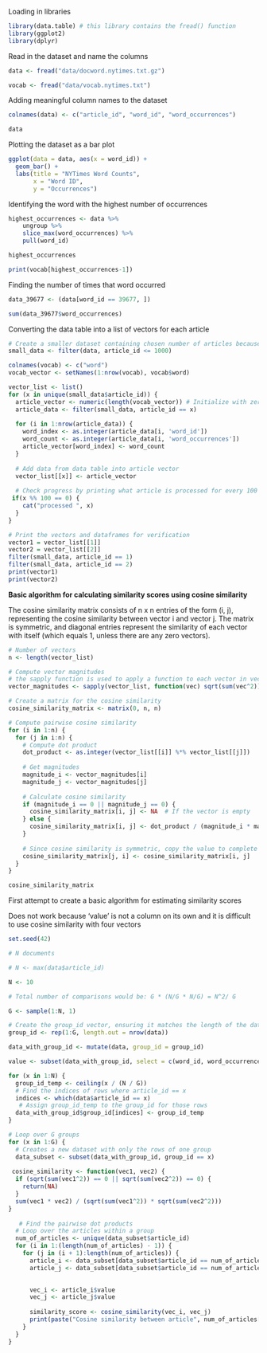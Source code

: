 Loading in libraries

```r
library(data.table) # this library contains the fread() function
library(ggplot2)
library(dplyr)
```

Read in the dataset and name the columns

```r
data <- fread("data/docword.nytimes.txt.gz")

vocab <- fread("data/vocab.nytimes.txt")
```

Adding meaningful column names to the dataset

```r
colnames(data) <- c("article_id", "word_id", "word_occurrences")

data
```

Plotting the dataset as a bar plot

```r
ggplot(data = data, aes(x = word_id)) +
  geom_bar() +
  labs(title = "NYTimes Word Counts",
       x = "Word ID",
       y = "Occurrences")
```

Identifying the word with the highest number of occurrences

```r
highest_occurrences <- data %>%
    ungroup %>%
    slice_max(word_occurrences) %>%
    pull(word_id)

highest_occurrences

print(vocab[highest_occurrences-1])
```

Finding the number of times that word occurred

```r
data_39677 <- (data[word_id == 39677, ])

sum(data_39677$word_occurrences)
```

Converting the data table into a list of vectors for each article

```r
# Create a smaller dataset containing chosen number of articles because the dataset contains too many articles
small_data <- filter(data, article_id <= 1000)

colnames(vocab) <- c("word")
vocab_vector <- setNames(1:nrow(vocab), vocab$word)

vector_list <- list()
for (x in unique(small_data$article_id)) {
  article_vector <- numeric(length(vocab_vector)) # Initialize with zeros
  article_data <- filter(small_data, article_id == x)
  
  for (i in 1:nrow(article_data)) {
    word_index <- as.integer(article_data[i, 'word_id'])
    word_count <- as.integer(article_data[i, 'word_occurrences'])
    article_vector[word_index] <- word_count
  }
  
  # Add data from data table into article vector
  vector_list[[x]] <- article_vector
  
  # Check progress by printing what article is processed for every 100 articles (only applies when small_data contains over 100 articles)
 if(x %% 100 == 0) {
    cat("processed ", x)
  }
}

# Print the vectors and dataframes for verification
vector1 = vector_list[[1]]
vector2 = vector_list[[2]]
filter(small_data, article_id == 1)
filter(small_data, article_id == 2)
print(vector1)
print(vector2)
```

**Basic algorithm for calculating similarity scores using cosine similarity**

The cosine similarity matrix consists of n x n entries of the form (i, j), representing the cosine similarity between vector i and vector j. The matrix is symmetric, and diagonal entries represent the similarity of each vector with itself (which equals 1, unless there are any zero vectors).

```r
# Number of vectors
n <- length(vector_list)

# Compute vector magnitudes
# the sapply function is used to apply a function to each vector in vector_list
vector_magnitudes <- sapply(vector_list, function(vec) sqrt(sum(vec^2)))

# Create a matrix for the cosine similarity
cosine_similarity_matrix <- matrix(0, n, n)

# Compute pairwise cosine similarity
for (i in 1:n) {
  for (j in i:n) {
    # Compute dot product
    dot_product <- as.integer(vector_list[[i]] %*% vector_list[[j]])
    
    # Get magnitudes
    magnitude_i <- vector_magnitudes[i]
    magnitude_j <- vector_magnitudes[j]
    
    # Calculate cosine similarity
    if (magnitude_i == 0 || magnitude_j == 0) {
      cosine_similarity_matrix[i, j] <- NA  # If the vector is empty
    } else {
      cosine_similarity_matrix[i, j] <- dot_product / (magnitude_i * magnitude_j)
    }
    
    # Since cosine similarity is symmetric, copy the value to complete the rest of the matrix
    cosine_similarity_matrix[j, i] <- cosine_similarity_matrix[i, j]
  }
}

cosine_similarity_matrix
```

First attempt to create a basic algorithm for estimating similarity scores

Does not work because 'value' is not a column on its own and it is difficult to use cosine similarity with four vectors

```r
set.seed(42)

# N documents

# N <- max(data$article_id)

N <- 10

# Total number of comparisons would be: G * (N/G * N/G) = N^2/ G

G <- sample(1:N, 1)

# Create the group_id vector, ensuring it matches the length of the dataset
group_id <- rep(1:G, length.out = nrow(data))

data_with_group_id <- mutate(data, group_id = group_id)

value <- subset(data_with_group_id, select = c(word_id, word_occurrences))

for (x in 1:N) {
  group_id_temp <- ceiling(x / (N / G))
  # Find the indices of rows where article_id == x
  indices <- which(data$article_id == x)
   # Assign group_id_temp to the group_id for those rows
  data_with_group_id$group_id[indices] <- group_id_temp
}

# Loop over G groups
for (x in 1:G) {
  # Creates a new dataset with only the rows of one group
  data_subset <- subset(data_with_group_id, group_id == x)
  
 cosine_similarity <- function(vec1, vec2) {
  if (sqrt(sum(vec1^2)) == 0 || sqrt(sum(vec2^2)) == 0) {
    return(NA)
  }
  sum(vec1 * vec2) / (sqrt(sum(vec1^2)) * sqrt(sum(vec2^2)))
}
  
   # Find the pairwise dot products
  # Loop over the articles within a group
  num_of_articles <- unique(data_subset$article_id)
  for (i in 1:(length(num_of_articles) - 1)) {
    for (j in (i + 1):length(num_of_articles)) {
      article_i <- data_subset[data_subset$article_id == num_of_articles[i], ]
      article_j <- data_subset[data_subset$article_id == num_of_articles[j], ]
      

      vec_i <- article_i$value
      vec_j <- article_j$value
      
      similarity_score <- cosine_similarity(vec_i, vec_j)
      print(paste("Cosine similarity between article", num_of_articles[i], "and article", num_of_articles[j], "in group", x, ":", similarity_score))
    }
  }
}
```

